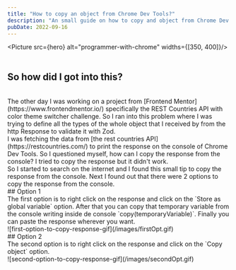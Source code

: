 ```yaml
---
title: "How to copy an object from Chrome Dev Tools?"
description: "An small guide on how to copy and object from Chrome Dev Tools."
pubDate: 2022-09-16
---
```



<Picture src={hero} alt="programmer-with-chrome" widths={[350, 400]}/>
<br/>
<br/>
## So how did I got into this?
<br/>
The other day I was working on a project from [Frontend Mentor](https://www.frontendmentor.io/) specifically 
the REST Countries API with color theme switcher challenge. So I ran into this problem where I was trying to 
define all the types of the whole object that I received by from the http Response to validate it with Zod. 
<br/>
I was fetching the data from [the rest countries API](https://restcountries.com/) to print the response on 
the console of Chrome Dev Tools. So I questioned myself, how can I copy the response from the console? 
I tried to copy the response but it didn't work.
<br/>
So I started to search on the internet and I found this small tip to copy the response from the console. Next I found out
that there were 2 options to copy the response from the console.
<br/>
## Option 1
<br/>
The first option is to right click on the response and click on the `Store as global variable` option. After that you can
copy that temporary variable from the console writing inside de console `copy(temporaryVariable)`. Finally you can paste
the response wherever you want.
<br/>
![first-option-to-copy-response-gif](/images/firstOpt.gif)
<br/>
## Option 2
<br/>
The second option is to right click on the response and click on the `Copy object` option. 
<br/>
![second-option-to-copy-response-gif](/images/secondOpt.gif)
